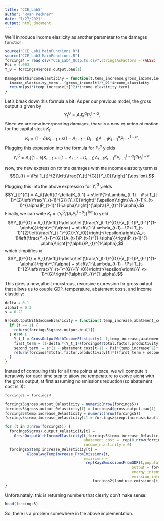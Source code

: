 ```yaml
---
title: "CCE_Lab5"
author: "Ryan Peckner"
date: "7/27/2021"
output: html_document
---
```


We'll introduce income elasticity as another parameter to the damages function.

```r

source("CCE_Lab1_MainFunctions.R")
source("CCE_Lab3_MainFunctions.R")
forcings4 = read.csv("CCE_Lab4_Outputs.csv",stringsAsFactors = FALSE)
Psi = 0.003
Y_0 = forcings4$gross.output.bau[1]

DamagesWithIncomeElasticity = function(t,temp_increase,gross_income,income_elasticity) {
  income_elasticity_term = (gross_income[t]/Y_0)^income_elasticity
  return(psi*(temp_increase[t]^2)*income_elasticity_term)
}


```

Let's break down this formula a bit. As per our previous model, the gross output is given by
$$Y_{t}^{G} = A_{t}K_{t}^{\alpha}P_{t}^{1-\alpha}.$$
Since we are now incorporating damages, there is a new equation of motion for the capital stock $K_{t}$:
$$K_{t} = (1-\delta)K_{t-1} + s(1-\Lambda_{t-1} - D_{t-1})A_{t-1}K_{t-1}^{\alpha}P_{t-1}^{1-\alpha}.$$
Plugging this expression into the formula for $Y_{t}^{G}$ yields
$$Y_{t}^{G} = A_{t}\left[(1-\delta)K_{t-1} + s(1-\Lambda_{t-1} - D_{t-1})A_{t-1}K_{t-1}^{\alpha}P_{t-1}^{1-\alpha}\right]^{\alpha}P_{t}^{1-\alpha}.$$

Now, the new expression for the damages with the income elasticity term is
$$D_{t} = \Psi T_{t}^{2}\left(\frac{Y_{t}^{G}}{Y_{0}}\right)^{\epsilon}.$$

Plugging this into the above expression for $Y_{t}^{G}$ yields 
$$Y_{t}^{G} = A_{t}\left[(1-\delta)K_{t-1} + s\left\{1-\Lambda_{t-1} - \Psi T_{t-1}^{2}\left(\frac{Y_{t-1}^{G}}{Y_{0}}\right)^{\epsilon}\right\}A_{t-1}K_{t-1}^{\alpha}P_{t-1}^{1-\alpha}\right]^{\alpha}P_{t}^{1-\alpha}.$$ 
Finally, we can write $K_{t} = (Y_{t}^{G}/(A_{t}P_{t}^{1-\alpha}))^{1/\alpha}$ to yield
$$Y_{t}^{G} = A_{t}\left[(1-\delta)\left(\frac{Y_{t-1}^{G}}{A_{t-1}P_{t-1}^{1-\alpha}}\right)^{1/\alpha} + s\left\{1-\Lambda_{t-1} - \Psi T_{t-1}^{2}\left(\frac{Y_{t-1}^{G}}{Y_{0}}\right)^{\epsilon}\right\}A_{t-1}\left(\frac{Y_{t-1}^{G}}{A_{t-1}P_{t-1}^{1-\alpha}}\right)P_{t-1}^{1-\alpha}\right]^{\alpha}P_{t}^{1-\alpha},$$
which simplifies to 
$$Y_{t}^{G} = A_{t}\left[(1-\delta)\left(\frac{Y_{t-1}^{G}}{A_{t-1}P_{t-1}^{1-\alpha}}\right)^{1/\alpha} + s\left\{1-\Lambda_{t-1} - \Psi T_{t-1}^{2}\left(\frac{Y_{t-1}^{G}}{Y_{0}}\right)^{\epsilon}\right\}Y_{t-1}^{G}\right]^{\alpha}P_{t}^{1-\alpha}.$$

This gives a new, albeit monstrous, recursive expression for gross output that allows us to couple GDP, temperature, abatement costs, and income elasticity:

```r

delta = 0.1
alpha1 = 0.3
s = 0.22

GrossOutputWithIncomeElasticity = function(t,temp_increase,abatement_cost,income_elasticity) {
  if (t == 1) {
    return(forcings5$gross.output.bau[1])
  } else {
    Y_t_1 = GrossOutputWithIncomeElasticity(t-1,temp_increase,abatement_cost,income_elasticity)
    first_term = (1-delta)*(Y_t_1/(forcings4$total.factor.productivity[t-1]*(forcings2$population[t-1]^(1-alpha1))))^(1/alpha1)
    second_term  = s*(1 - abatement_cost[t-1] - Psi*(temp_increase^2)*((Y_t_1/Y_0)^(income_elasticity)))*Y_t_1
    return(forcings4$total.factor.productivity[t]*((first_term + second_term)^(alpha1))*(forcings2$population[t]^(1-alpha1)))
  }
}


```

Instead of computing this for all time points at once, we will compute it iteratively for each time step to allow the temperature to evolve along with the gross output, at first assuming no emissions reduction (so abatement cost is 0):

```r

forcings5 = forcings4

forcings5$gross.output_0elasticity = numeric(nrow(forcings5))
forcings5$gross.output_0elasticity[1] = forcings4$gross.output.bau[1]
forcings5$temp.increase_0elasticity = numeric(nrow(forcings5))
forcings5$temp.increase_0elasticity[1] = forcings2$temp.increase.bau[1]

for (t in 2:nrow(forcings5)) {
  forcings5$gross.output_0elasticity[t] = 
    GrossOutputWithIncomeElasticity(t,forcings5$temp.increase_0elasticity[t-1],
                                    abatement_cost =  rep(0,nrow(forcings5)),
                                    income_elasticity = 0)
  forcings5$temp.increase_0elasticity[t] = 
          GlobalAvgTempIncrease_FromEmissions(t,
                                    emissions = 
                                     rep(KayaEmissionsFromGDP(t,population = forcings2$population,
                                                          output = forcings5$gross.output_0elasticity,
                                                          energy_intensity = forcings2$energy.intensity,
                                                          emission_intensity = forcings2$carbon.intensity) +
                                        forcings2$land.use.emissions[t],nrow(forcings5)))
}


```
Unfortunately, this is returning numbers that clearly don't make sense:
```r

head(forcings5)

```

So, there is a problem somewhere in the above implementation.